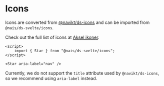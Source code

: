 # Icons

Icons are converted from [@navikt/ds-icons](https://github.com/navikt/aksel/tree/main/%40navikt/icons) and can be imported from `@nais/ds-svelte/icons`.

Check out the full list of icons at [Aksel ikoner](https://aksel.nav.no/ikoner).

```tsx
<script>
	import { Star } from "@nais/ds-svelte/icons";
</script>

<Star aria-label="nav" />
```

Currently, we do not support the `title` attribute used by `@navikt/ds-icons`, so we recommend using `aria-label` instead.
